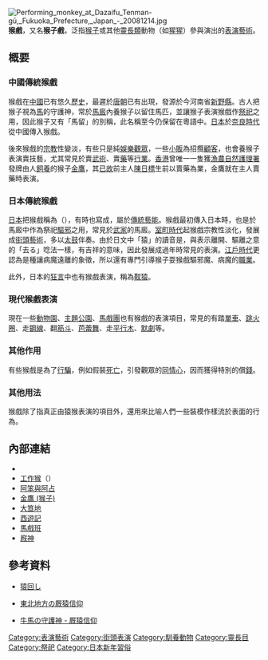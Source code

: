 {{about|用猴子表演的驯兽节目|以孙悟空为主角的戏曲作品|悟空戏}}
{{no footnotes|time=2018-12-23T15:51:04+00:00}}
{{refimprove|time=2018-12-23T15:51:04+00:00}}
[[File:Performing_monkey_at_Dazaifu_Tenman-gū,_Fukuoka_Prefecture,_Japan_-_20081214.jpg|thumb]]
'''猴戲'''，又名'''猴子戲'''，泛指[[猴子|猴子]]或其他[[靈長類|靈長類]]動物（如[[猩猩|猩猩]]）參與演出的[[表演藝術|表演藝術]]。

== 概要 ==

=== 中國傳統猴戲 ===
猴戲在[[中國|中國]]已有悠久[[歷史|歷史]]，最遲於[[唐朝|唐朝]]已有出現，發源於今河南省[[新野縣|新野縣]]。古人把猴子視為[[馬|馬]]的守護神，常於[[馬廄|馬廄]]內養猴子以留住馬匹，並讓猴子表演猴戲作[[祭祀|祭祀]]之用，因此猴子又有「馬留」的別稱，此名稱至今仍保留在粵語中。[[日本|日本]]於[[奈良時代|奈良時代]]從中國傳入猴戲。

後來猴戲的[[宗教|宗教]]性變淡，有些只是純[[娛樂|娛樂]][[觀眾|觀眾]]，一些[[小販|小販]]為招攬[[顧客|顧客]]，也會養猴子表演賣技藝，尤其常見於賣[[武術|武術]]、賣[[藥|藥]]等[[行業|行業]]。[[香港|香港]]曾唯一一隻獲[[漁農自然護理署|漁農自然護理署]]發牌由人[[馴養動物|飼養]]的猴子[[金鷹_(猴子)|金鷹]]，其[[死亡|已故]]前主人[[陳日標|陳日標]]生前以賣藥為業，金鷹就在主人賣藥時表演。

=== 日本傳統猴戲 ===
{{see also|廐神}}
[[日本|日本]]把猴戲稱為{{lang|ja|猿まわし}}（{{lang|ja|さるまわし}}），有時也寫成{{lang|ja|猿回し}}，屬於[[日本傳統藝能|傳統藝能]]。猴戲最初傳入日本時，也是於馬廄中作為祭祀[[驅邪|驅邪]]之用，常見於[[武家|武家]]的馬廄。[[室町時代|室町時代]]起猴戲宗教性淡化，發展成[[街頭藝術|街頭藝術]]，多以[[太鼓|太鼓]]伴奏。由於日文中「猿」的讀音是{{lang|ja|さる}}，與表示離開、驅離之意的「去る」唸法一樣，有吉祥的意味，因此發展成過年時常見的表演。[[江戶時代|江戶時代]]更認為是種讓病魔遠離的象徵，所以還有專門引導猴子耍猴戲驅邪魔、病魔的[[職業|職業]]。 

此外，日本的[[狂言|狂言]]中也有猴戲表演，稱為[[靫猿|靫猿]]。

=== 現代猴戲表演 ===
現在一些[[動物園|動物園]]、[[主題公園|主題公園]]、[[馬戲團|馬戲團]]也有猴戲的表演項目，常見的有踏[[單車|單車]]、[[跳火圈|跳火圈]]、走[[鋼線|鋼線]]、翻[[筋斗|筋斗]]、[[芭蕾舞|芭蕾舞]]、走[[平行木|平行木]]、[[默劇|默劇]]等。

=== 其他作用 ===
有些猴戲是為了[[行騙|行騙]]，例如假裝[[死亡|死亡]]，引發觀眾的[[同情心|同情心]]，因而獲得特別的償[[錢|錢]]。

=== 其他用法 ===
猴戲除了指真正由猿猴表演的項目外，還用來比喻人們一些裝模作樣流於表面的行為。

== 內部連結 ==
* {{tsl|ja|周防猿まわしの会|}}
* [[工作猴|工作猴]]（{{tsl|en|Monkey helper|}}）
* [[阿笨與阿占|阿笨與阿占]]
* [[金鷹_(猴子)|金鷹 (猴子)]]
* [[大笪地|大笪地]]
* [[西遊記|西遊記]]
* [[馬戲班|馬戲班]]
* [[廐神|廐神]]

== 參考資料 ==
* [http://iroha-japan.net/iroha/C04_vaudeville/11_sarumawashi.html 猿回し] {{Wayback|url=http://iroha-japan.net/iroha/C04_vaudeville/11_sarumawashi.html |date=20200214140459 }}
* {{ja}}[https://web.archive.org/web/20130521132816/http://www.isop.ne.jp/atrui/ushi/07_tomo/mayazaru/02_nakamura.html 東北地方の厩猿信仰]
* {{ja}}[https://web.archive.org/web/20130521133146/http://www.isop.ne.jp/atrui/ushi/07_tomo/mayazaru/06_3.html 牛馬の守護神 - 厩猿信仰]
{{Reflist}}

[[Category:表演藝術|Category:表演藝術]]
[[Category:街頭表演|Category:街頭表演]]
[[Category:馴養動物|Category:馴養動物]]
[[Category:靈長目|Category:靈長目]]
[[Category:祭祀|Category:祭祀]]
[[Category:日本新年習俗|Category:日本新年習俗]]
